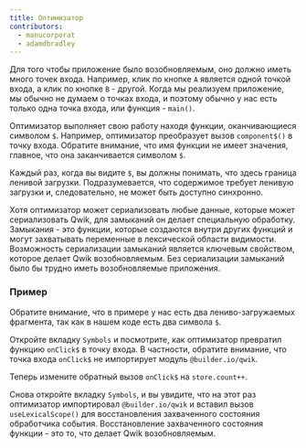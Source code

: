 ```yaml
---
title: Оптимизатор
contributors:
  - manucorporat
  - adamdbradley
---
```


Для того чтобы приложение было возобновляемым, оно должно иметь много точек входа. Например, клик по кнопке `A` является одной точкой входа, а клик по кнопке `B` - другой. Когда мы реализуем приложение, мы обычно не думаем о точках входа, и поэтому обычно у нас есть только одна точка входа, или функция - `main()`.

Оптимизатор выполняет свою работу находя функции, оканчивающиеся символом `$`. Например, оптимизатор преобразует вызов `component$()` в точку входа. Обратите внимание, что имя функции не имеет значения, главное, что она заканчивается символом `$`.

Каждый раз, когда вы видите `$`, вы должны понимать, что здесь граница ленивой загрузки. Подразумевается, что содержимое требует ленивую загрузки и, следовательно, не может быть доступно синхронно.

Хотя оптимизатор может сериализовать любые данные, которые может сериализовать Qwik, для замыканий он делает специальную обработку. Замыкания - это функции, которые создаются внутри других функций и могут захватывать переменные в лексической области видимости. Возможность сериализации замыканий является ключевым свойством, которое делает Qwik возобновляемым. Без сериализации замыканий было бы трудно иметь возобновляемые приложения.

### Пример

Обратите внимание, что в примере у нас есть два лениво-загружаемых фрагмента, так как в нашем коде есть два символа `$`.

Откройте вкладку `Symbols` и посмотрите, как оптимизатор превратил функцию `onClick$` в точку входа. В частности, обратите внимание, что точка входа `onClick$` не импортирует модуль `@builder.io/qwik`.

Теперь измените обратный вызов `onClick$` на `store.count++`.

Снова откройте вкладку `Symbols`, и вы увидите, что на этот раз оптимизатор импортировал `@builder.io/qwik` и вставил вызов `useLexicalScope()` для восстановления захваченного состояния обработчика события. Восстановление захваченного состояния функции - это то, что делает Qwik возобновляемым.

